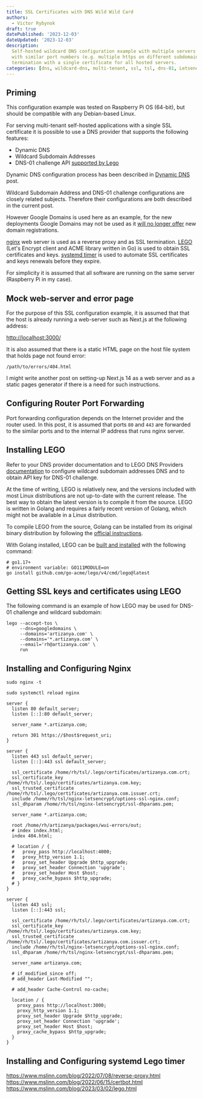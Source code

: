 ```yaml
---
title: SSL Certificates with DNS Wild Wild Card
authors:
  - Victor Rybynok
draft: true
datePublished: '2023-12-03'
dateUpdated: '2023-12-03'
description:
  Self-hosted wildcard DNS configuration example with multiple servers on a single IP
  with similar port numbers (e.g. multiple https on different subdomains) and SSL
  termination with a single certificate for all hosted servers.
categories: [dns, wildcard-dns, multi-tenant, ssl, tsl, dns-01, Letsencrypt, ACME, Lego]
---
```


## Priming

This configuration example was tested on Raspberry Pi OS (64-bit), but should be
compatible with any Debian-based Linux.

For serving multi-tenant self-hosted applications with a single SSL certificate
it is possible to use a DNS provider that supports the following features:

 * Dynamic DNS
 * Wildcard Subdomain Addresses
 * DNS-01 challenge API [supported by Lego](https://go-acme.github.io/lego/dns/)

Dynamic DNS configuration process has been described in [Dynamic
DNS](/blog/dynamic-dns) post.

Wildcard Subdomain Address and DNS-01 challenge configurations are closely
related subjects. Therefore their configurations are both described in the
current post.

However Google Domains is used here as an example, for the new deployments
Google Domains may not be used as it [will no longer
offer](https://support.google.com/domains/answer/13689670?authuser=0&hl=en-GB)
new domain registrations.

[nginx](https://www.nginx.com/) web server is used as a reverse proxy and as SSL
termination. [LEGO](https://github.com/go-acme/lego) (Let's Encrypt client and
ACME library written in Go) is used to obtain SSL certificates and
keys. [systemd
timer](https://www.freedesktop.org/software/systemd/man/latest/systemd.timer.html)
is used to automate SSL certificates and keys renewals before they expire.

For simplicity it is assumed that all software are running on the same server
(Raspberry Pi in my case).

## Mock web-server and error page

For the purpose of this SSL configuration example, it is assumed that that the
host is already running a web-server such as Next.js at the following address:

[http://localhost:3000/](http://localhost:3000/)

It is also assumed that there is a static HTML page on the host file system that
holds page not found error:

```
/path/to/errors/404.html
```

I might write another post on setting-up Next.js 14 as a web server and as a
static pages generator if there is a need for such instructions.

## Configuring Router Port Forwarding

Port forwarding configuration depends on the Internet provider and the router
used. In this post, it is assumed that ports `80` and `443` are forwarded to the
similar ports and to the internal IP address that runs nginx server.


## Installing LEGO

Refer to your DNS provider documentation and to LEGO DNS Providers
[documentation](https://go-acme.github.io/lego/dns/) to configure wildcard
subdomain addresses DNS and to obtain API key for DNS-01 challenge.

At the time of writing, LEGO is relatively new, and the versions included with
most Linux distributions are not up-to-date with the current release. The best
way to obtain the latest version is to compile it from the source. LEGO is
written in Golang and requires a fairly recent version of Golang, which might
not be available in a Linux distribution.

To compile LEGO from the source, Golang can be installed from its original
binary distribution by following the [official
instructions](https://go.dev/doc/install).

With Golang installed, LEGO can be [built and
installed](https://go-acme.github.io/lego/installation/) with the following
command:

```
# go1.17+
# environment variable: GO111MODULE=on
go install github.com/go-acme/lego/v4/cmd/lego@latest
```

## Getting SSL keys and certificates using LEGO

The following command is an example of how LEGO may be used for DNS-01 challenge
and wildcard subdomain:

```
lego --accept-tos \
     --dns=googledomains \
     --domains='artizanya.com' \
     --domains='*.artizanya.com' \
     --email='rh@artizanya.com' \
     run
```

## Installing and Configuring Nginx

```
sudo nginx -t
```

```
sudo systemctl reload nginx
```

```
server {
  listen 80 default_server;
  listen [::]:80 default_server;

  server_name *.artizanya.com;

  return 301 https://$host$request_uri;
}

server {
  listen 443 ssl default_server;
  listen [::]:443 ssl default_server;

  ssl_certificate /home/rh/tsl/.lego/certificates/artizanya.com.crt;
  ssl_certificate_key /home/rh/tsl/.lego/certificates/artizanya.com.key;
  ssl_trusted_certificate /home/rh/tsl/.lego/certificates/artizanya.com.issuer.crt;
  include /home/rh/tsl/nginx-letsencrypt/options-ssl-nginx.conf;
  ssl_dhparam /home/rh/tsl/nginx-letsencrypt/ssl-dhparams.pem;

  server_name *.artizanya.com;

  root /home/rh/artizanya/packages/wui-errors/out;
  # index index.html;
  index 404.html;

  # location / {
  #   proxy_pass http://localhost:4000;
  #   proxy_http_version 1.1;
  #   proxy_set_header Upgrade $http_upgrade;
  #   proxy_set_header Connection 'upgrade';
  #   proxy_set_header Host $host;
  #   proxy_cache_bypass $http_upgrade;
  # }
}

server {
  listen 443 ssl;
  listen [::]:443 ssl;

  ssl_certificate /home/rh/tsl/.lego/certificates/artizanya.com.crt;
  ssl_certificate_key /home/rh/tsl/.lego/certificates/artizanya.com.key;
  ssl_trusted_certificate /home/rh/tsl/.lego/certificates/artizanya.com.issuer.crt;
  include /home/rh/tsl/nginx-letsencrypt/options-ssl-nginx.conf;
  ssl_dhparam /home/rh/tsl/nginx-letsencrypt/ssl-dhparams.pem;

  server_name artizanya.com;

  # if_modified_since off;
  # add_header Last-Modified "";

  # add_header Cache-Control no-cache;

  location / {
    proxy_pass http://localhost:3000;
    proxy_http_version 1.1;
    proxy_set_header Upgrade $http_upgrade;
    proxy_set_header Connection 'upgrade';
    proxy_set_header Host $host;
    proxy_cache_bypass $http_upgrade;
  }
}
```

## Installing and Configuring systemd Lego timer

https://www.mslinn.com/blog/2022/07/08/reverse-proxy.html<br />
https://www.mslinn.com/blog/2022/06/15/certbot.html<br />
https://www.mslinn.com/blog/2023/03/02/lego.html
